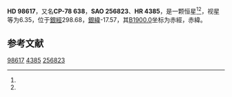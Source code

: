 {{Starbox begin
| name = HD 98617
}}
{{Starbox observe
| epoch = [[J2000.0|J2000.0]]
| constell = {{星座名待查}}<ref name=SIMBAD>{{cite web
 | url=http://simbad.u-strasbg.fr/simbad/sim-id?Ident=HR+4385
 | title=Pulsating variable Star
 | publisher=Centre de Données astronomiques de Strasbourg
 | work=SIMBAD
 | accessdate=2012-07-13
 | archive-date=2016-03-17
 | archive-url=https://web.archive.org/web/20160317102506/http://simbad.u-strasbg.fr/simbad/sim-id?Ident=HR+4385
 | dead-url=no
 }}</ref><ref name=DATA>{{cite web
 | url=http://vizier.u-strasbg.fr/viz-bin/VizieR-5?-out.add=.&-source=5050&-corr=PK=HR&-out.max=9999&HR=4385
 | title=VizieR Detailed Page
 | accessdate=2012-07-13
 | archive-date=2016-03-05
 | archive-url=https://web.archive.org/web/20160305000439/http://vizier.u-strasbg.fr/viz-bin/VizieR-5?-out.add=.&-source=5050&-corr=PK=HR&-out.max=9999&HR=4385
 | dead-url=no
 }}</ref>
| 星官 = 
| ra = {{RA|11|18|34.3}}<ref name=SIMBAD /><ref name=DATA />
| dec = {{DEC|-79|40|7}}<ref name=SIMBAD /><ref name=DATA />
| appmag_v = 6.35<ref name=SIMBAD /><ref name=DATA />
}}
{{Starbox character
| class = A8IIIm:<ref name=SIMBAD /><ref name=DATA />
| b-v = 0.26<ref name=SIMBAD /><ref name=DATA />
| u-b = 0.08<ref name=SIMBAD /><ref name=DATA />
| r-i = <ref name=SIMBAD /><ref name=DATA />
| variable = 
}}
{{Starbox astrometry
| radial_v = 0.08
| prop_mo_ra = -4
| parallax = 
| p_error = 
}}
{{Starbox catalog
| names =CP-78 638，[[SAO星表|SAO]] 256823，[[HD星表|HD]] 98617，[[HR星表|HR]] 4385}}
{{Starbox reference |Simbad=HR+4385}}
{{Starbox end}}

'''HD 98617'''，又名'''CP-78 638'''，'''SAO 256823'''、'''HR 4385'''，是一颗恒星<ref name=SIMBAD /><ref name=DATA />，视星等为6.35，位于[[銀道座標系|銀經]]298.68，[[銀道座標系|銀緯]]-17.57，其[[B1900.0|B1900.0]]坐标为赤經{{RA|11|15|38.5}}，赤緯{{DEC|-79|-17.57|15}}。

== 参考文献 ==
{{reflist}}

{{star-stub}}

[[Category:HD和HDE天體|98617]]
[[Category:HR天體|4385]]
[[Category:SAO天體|256823]]
